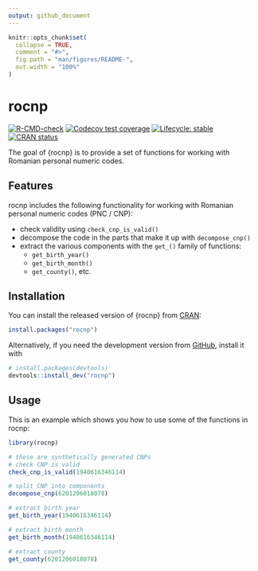 ```yaml
---
output: github_document
---
```


<!-- README.md is generated from README.Rmd. Please edit that file -->

```r
knitr::opts_chunk$set(
  collapse = TRUE,
  comment = "#>",
  fig.path = "man/figures/README-",
  out.width = "100%"
)
```

# rocnp

<!-- badges: start -->
[![R-CMD-check](https://github.com/dragosmg/rocnp/actions/workflows/R-CMD-check.yaml/badge.svg)](https://github.com/dragosmg/rocnp/actions/workflows/R-CMD-check.yaml)
[![Codecov test coverage](https://codecov.io/gh/dragosmg/rocnp/branch/main/graph/badge.svg)](https://app.codecov.io/gh/dragosmg/rocnp?branch=main)
[![Lifecycle: stable](https://img.shields.io/badge/lifecycle-stable-brightgreen.svg)](https://lifecycle.r-lib.org/articles/stages.html#stable)
[![CRAN status](https://www.r-pkg.org/badges/version/rocnp)](https://CRAN.R-project.org/package=rocnp)
<!-- badges: end -->

The goal of {rocnp} is to provide a set of functions for working with Romanian
personal numeric codes. 

## Features

rocnp includes the following functionality for working with Romanian personal numeric codes (PNC / CNP):

* check validity using `check_cnp_is_valid()`
* decompose the code in the parts that make it up with `decompose_cnp()`
* extract the various components with the `get_()` family of functions:
    * `get_birth_year()`
    * `get_birth_month()`
    * `get_county()`, etc.

## Installation

You can install the released version of {rocnp} from [CRAN](https://CRAN.R-project.org):

``` r
install.packages("rocnp")
```

Alternatively, if you need the development version from [GitHub](https://github.com/dragosmg/rocnp), install it with

``` r
# install.packages(devtools)
devtools::install_dev("rocnp")
```

## Usage

This is an example which shows you how to use some of the functions in rocnp:

```r
library(rocnp)

# these are synthetically generated CNPs
# check CNP is valid
check_cnp_is_valid(1940616346114)

# split CNP into components
decompose_cnp(6201206018078)

# extract birth year 
get_birth_year(1940616346114)

# extract birth month
get_birth_month(1940616346114)

# extract county 
get_county(6201206018078)
```

